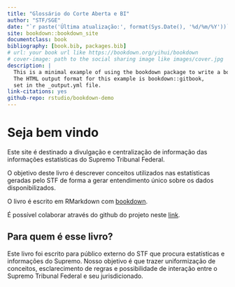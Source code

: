 ```yaml
--- 
title: "Glossário do Corte Aberta e BI"
author: "STF/SGE"
date: "`r paste('Última atualização:', format(Sys.Date(), '%d/%m/%Y'))`"
site: bookdown::bookdown_site
documentclass: book
bibliography: [book.bib, packages.bib]
# url: your book url like https://bookdown.org/yihui/bookdown
# cover-image: path to the social sharing image like images/cover.jpg
description: |
  This is a minimal example of using the bookdown package to write a book.
  The HTML output format for this example is bookdown::gitbook,
  set in the _output.yml file.
link-citations: yes
github-repo: rstudio/bookdown-demo
---
```


# Seja bem vindo

Este site é destinado a divulgação e centralização de informação das informações estatísticas do Supremo Tribunal Federal.  

O objetivo deste livro é descrever conceitos utilizados nas estatísticas geradas pelo STF de forma a gerar entendimento único sobre os dados disponibilizados.

O livro é escrito em RMarkdown com [bookdown](https://bookdown.org/).

É possível colaborar através do github do projeto neste [link](https://github.com/euleralencar/glossario_stf).

## Para quem é esse livro?

Este livro foi escrito para público externo do STF que procura estatísticas e informações do Supremo. Nosso objetivo é que trazer uniformização de conceitos, esclarecimento de regras e possibilidade de interação entre o Supremo Tribunal Federal e seu jurisdicionado.
